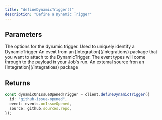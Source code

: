 ```yaml
---
title: "defineDynamicTrigger()"
description: "Define a Dynamic Trigger"
---
```


## Parameters

<ResponseField name="options" type="DynamicTriggerOptions" required>
  The options for the dynamic trigger.
  <Expandable title="options" defaultOpen>
    <ResponseField name="id" type="string" required>
      Used to uniquely identify a DynamicTrigger
    </ResponseField>
    <ResponseField name="event" type="event" required>
      An event from an [Integration](/integrations) package that you want to attach to the
      DynamicTrigger. The event types will come through to the payload in your Job's run.
    </ResponseField>
    <ResponseField name="source" type="source" required>
      An external source fron an [Integration](/integrations) package
    </ResponseField>
  </Expandable>
</ResponseField>

## Returns

<ResponseField name="DynamicTrigger instance" type="DynamicTrigger" />

<RequestExample>

```ts example
const dynamicOnIssueOpenedTrigger = client.defineDynamicTrigger({
  id: "github-issue-opened",
  event: events.onIssueOpened,
  source: github.sources.repo,
});
```

</RequestExample>
